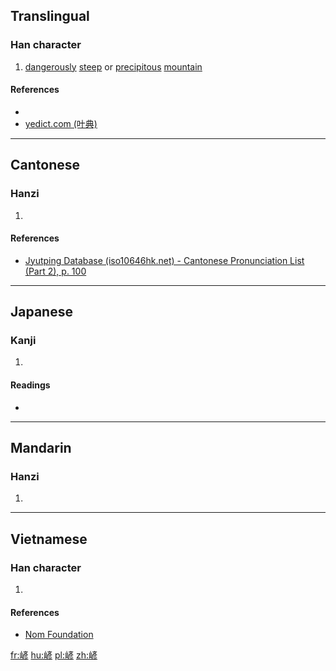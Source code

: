 ==Translingual==

===Han character===
{{Han char|rn=46|rad=山|as=09|sn=12|four=2072<sub>2</sub>|canj=山卜竹竹 (UYHH), 山卜大竹 (UYKH)|ids=⿰[[山]][[彥]]}}

# [[dangerously]] [[steep]] or [[precipitous]] [[mountain]]

====References====
* {{Han ref|kx=0316.050|dkj=08268|dj=0616.320|hdz=10788.160|uh=5D43|ud=23875|bh=D8DA|bd=55514}}
*[http://yedict.com/htm/5D/5D43.htm yedict.com (叶典)]

----

==Cantonese==

===Hanzi===
{{yue-hanzi|jyut=[[jin5]]|y=yin5}}

# {{defn|lang=yue|sort=山09}}

====References====
* [http://www.iso10646hk.net/jp/document/download.jsp Jyutping Database (iso10646hk.net) - Cantonese Pronunciation List (Part 2), p. 100]

----

==Japanese==

===Kanji===
{{ja-kanji|grade=|rs=山09}}

# {{defn|lang=ja|sort=山09}}

====Readings====
* {{ja-readings|on=[[げん]] (gen), [[がん]] (gan)|kun=[[けはしい]] (kehashii), [[けはしいさま]] (kehashiisama)}}

----

==Mandarin==

===Hanzi===
{{cmn-hanzi|pin=[[yǎn]] ([[yan3]])|wg=yen<sup>3</sup>}}

# {{defn|lang=cmn|sort=山09}}

----

==Vietnamese==

===Han character===
{{vi-readings|rs=山09| hanviet = nghến}}

# {{defn|lang=vi|sort=山09}}

====References====
*[http://nomfoundation.org/common/nom_details.php?codepoint=5d43 Nom Foundation]

[[fr:嵃]]
[[hu:嵃]]
[[pl:嵃]]
[[zh:嵃]]